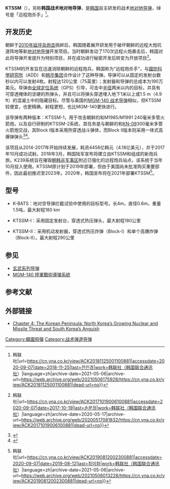 '''KTSSM'''（{{lang-en|Korean Tactical Surface to Surface Missile}}），另称'''韩国战术地对地导弹'''，是[[大韩民国|韩国]]自主研发的战术[[地对地导弹|地对地导弹]]，绰号是「远程炮杀手」<ref>{{Cite web|title=韩国型舰对空导弹和中高空无人机明年服役 {{!}} 韩联社|url=https://cn.yna.co.kr/view/ACK20181125001100881|accessdate=2020-09-07|date=2018-11-25|last=전인경|work=韩联社（韩国联合通讯社）|language=zh|archive-date=2021-05-06|archive-url=https://web.archive.org/web/20210506175928/https://cn.yna.co.kr/view/ACK20181125001100881|dead-url=no}}</ref>。

{{Infobox weapon
| is_missile = yes
| accuracy = [[半径|半径]]2米
| used_by = {{ROKMND}}
| unit_cost = 
| manufacturer = [[韩华集团|韩华集团]]
| payload_capacity = 5
| weight = 1.5吨
| diameter = 0.6米
| length = 4米
| speed = 180公里
| guidance = [[惯性导航系统|惯性导航系统]], [[全球定位系统|全球定位系统]]
| name = KTSSM <br /> 韩国战术地对地导弹
| engine = 单级固体燃料
| filling = 
| vehicle_range = 120公里（75英里）
| service = 
| type = [[战区弹道导弹|战区弹道导弹]]
| origin = {{ROK}}
| caption = 
| image_size = 
| image = 
| launch_platform = 车辆
}}

== 开发历史 ==
朝鲜于[[延坪岛炮击事件|2010年延坪岛炮击]]挑衅后，韩国随着展开研发用于破坏朝鲜的远程大炮坑道阵地等新[[地对地导弹|地对地导弹]]开发项目。当时朝鲜发动了170次远程火炮袭击后，韩国对此将导弹开发提升为特别项目，并在成功进行秘密开发后转变为开放项目<ref>{{Cite web|title=韩陆军首提开战时迅速遏制朝鲜的作战概念 {{!}} 韩联社|url=https://cn.yna.co.kr/view/ACK20171019006100881|accessdate=2020-09-07|date=2017-10-19|last=손문정|work=韩联社（韩国联合通讯社）|language=zh|archive-date=2020-05-17|archive-url=https://web.archive.org/web/20200517081832/https://cn.yna.co.kr/view/ACK20171019006100881|dead-url=no}}</ref>。

KTSSM的开发旨在迅速消除朝鲜的远程炮兵，韩国称为“远程炮杀手”，与[[國防科學研究所|國防科學研究所]]（ADD）和[[韩华集团|韩华集团]]合作设计了这种导弹。导弹可以从固定的发射台数秒以内可以发射4枚。射程达120公里（75英里）；发射器和导弹的总成本为190万美元。导弹由[[全球定位系统|全球定位系统]]（GPS）引导，可击中[[半径|半径]]两米以内的目标，并具有可穿透掩体的坚硬的热弹头，并且可以将弹头穿透埋入地下1米以上或1.5 m（4.9 ft）的混凝土中的隐藏目标。尽管与美国的[[MGM-140_陸軍戰術導彈系統|MGM-140 战术导弹]]相似，但KTSSM较便宜，也更精确，射程更短，也比MGM-140更快进行{{le|反炮火|Counter-battery fire}}。

该导弹有两种版本：KTSSM-1，用于攻击朝鲜的{{le|M1978/M1989 170毫米榴弹炮|Koksan (artillery)}}和M1985/M1991 240毫米多管火箭炮，以及自行研制的KTSSM-2系统，其任务是与朝鲜的{{le|KN-02短程彈道飛彈|KN-02 Toksa}}和[[衛士型火箭炮#使用國|KN-09]]300毫米多管火箭炮交战，其Block I版本采用热穿透战斗弹体，而Block II版本则采用一体式高爆弹弹头<ref>{{Cite web|title=South Korea tests new missile capable of striking Scuds|url=https://www.upi.com/Top_News/World-News/2017/10/25/South-Korea-tests-new-missile-capable-of-striking-Scuds/8891508953451/|accessdate=2020-09-07|work=UPI|language=en|archive-date=2020-02-02|archive-url=https://web.archive.org/web/20200202000840/https://www.upi.com/Top_News/World-News/2017/10/25/South-Korea-tests-new-missile-capable-of-striking-Scuds/8891508953451/|dead-url=no}}</ref><ref>{{Cite web|title=South Korea to deploy ‘artillery killer’ to destroy North Korean bunkers|url=https://www.defensenews.com/global/asia-pacific/2018/03/19/south-korea-to-deploy-artillery-killer-to-destroy-north-korean-bunkers/|accessdate=2020-09-07|date=2018-03-19|last=Jeong|first=Jeff|work=Defense News|language=en-US}}</ref>。

该项目从2014-2017年开始持续发展，耗资4456亿韩元（4.18亿美元），并于2017年10月成功试射。2018年3月，韩国陆军宣布将建立由KTSSM和{{le|K239 Chunmoo多管火箭炮|K239 Chunmoo}}组成的新炮兵旅。K239系统旨在摧毁[[朝韩非军事区|朝韩非军事区]]附近已强化的远程炮兵站点，该系统于当年10月投入使用。KTSSM原计划于2019年部署，但由于美国尚未批准购买重要部件，因此最初推迟至2023年。2020年，韩国宣布将在2021年部署KTSSM<ref>{{Cite web|title=韩军地对地制导武器或2021年服役 {{!}} 韩联社|url=https://cn.yna.co.kr/view/ACK20190812002300881|accessdate=2020-09-07|date=2019-08-12|last=최미화|work=韩联社（韩国联合通讯社）|language=zh|archive-date=2021-05-06|archive-url=https://web.archive.org/web/20210506013228/https://cn.yna.co.kr/view/ACK20190812002300881|dead-url=no}}</ref>。

== 型号 ==

* K-BATS：地对空导弹拦截试验中使用的目标型号。长4m，直径0.6m，重量1.5吨，最大射程180 km

* KTSSM-Ⅰ：采用固定发射台，穿透式热压弹头，最大射程180公里

* KTSSM-Ⅱ：采用机动发射器，穿透式热压炸弹（Block-I）和单个高爆炸弹（Block-II）。最大射程290公里

== 参见 ==

* [[玄武系列导弹|玄武系列导弹]]
* [[MGM-140_陸軍戰術導彈系統|MGM-140 陸軍戰術導彈系統]]

== 参考文献 ==
{{reflist}}

==外部链接==
*[http://www.nids.mod.go.jp/english/publication/east-asian/pdf/2017/east-asian_e2017_04.pdf Chapter 4: The Korean Peninsula: North Korea’s Growing Nuclear and Missile Threat and South Korea’s Anguish] {{Wayback|url=http://www.nids.mod.go.jp/english/publication/east-asian/pdf/2017/east-asian_e2017_04.pdf |date=20200719221752 }}

[[Category:韓國飛彈|Category:韓國飛彈]]
[[Category:战术弹道导弹|Category:战术弹道导弹]]